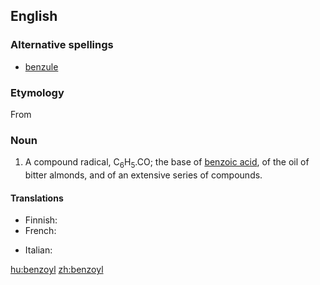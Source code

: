 ==English==
{{wikipedia}}

===Alternative spellings===
* [[benzule]] {{qualifier|obsolete}}

===Etymology===
From {{suffix|benzoic|yl}}

===Noun===
{{en-noun}}

# {{organic chemistry}} A compound radical, C<sub>6</sub>H<sub>5</sub>.CO; the base of [[benzoic acid]], of the oil of bitter almonds, and of an extensive series of compounds.

====Translations====
{{trans-top|compound radical, C<sub>6</sub>H<sub>5</sub>.CO}}
* Finnish: {{t|fi|bentsoyyli}}
* French: {{t|fr|benzoyle|m}}
{{trans-mid}}
* Italian: {{t-|it|benzoile|m}}
{{trans-bottom}}

[[hu:benzoyl]]
[[zh:benzoyl]]